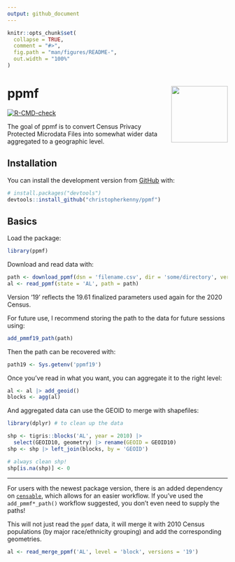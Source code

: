 ```yaml
---
output: github_document
---
```


<!-- README.md is generated from README.Rmd. Please edit that file -->

```r
knitr::opts_chunk$set(
  collapse = TRUE,
  comment = "#>",
  fig.path = "man/figures/README-",
  out.width = "100%"
)
```

# ppmf <a href='https://christophertkenny.com/ppmf/'><img src='man/figures/logo.png' align="right" height="129" /></a>

<!-- badges: start -->
[![R-CMD-check](https://github.com/christopherkenny/ppmf/workflows/R-CMD-check/badge.svg)](https://github.com/christopherkenny/ppmf/actions)
<!-- badges: end -->

The goal of ppmf is to convert Census Privacy Protected Microdata Files into somewhat wider data aggregated to a geographic level.

## Installation

You can install the development version from [GitHub](https://github.com/) with:

``` r
# install.packages("devtools")
devtools::install_github("christopherkenny/ppmf")
```
## Basics
Load the package:
```r
library(ppmf)
```

Download and read data with:
```r
path <- download_ppmf(dsn = 'filename.csv', dir = 'some/directory', version = '19')
al <- read_ppmf(state = 'AL', path = path)
```
Version '19' reflects the 19.61 finalized parameters used again for the 2020 Census.


For future use, I recommend storing the path to the data for future sessions using:
```r
add_pmmf19_path(path)
```
Then the path can be recovered with:
```r
path19 <- Sys.getenv('ppmf19')
```


Once you've read in what you want, you can aggregate it to the right level:
```r
al <- al |> add_geoid()
blocks <- agg(al)
```

And aggregated data can use the GEOID to merge with shapefiles:
```r
library(dplyr) # to clean up the data

shp <- tigris::blocks('AL', year = 2010) |> 
  select(GEOID10, geometry) |> rename(GEOID = GEOID10)
shp <- shp |> left_join(blocks, by = 'GEOID')

# always clean shp!
shp[is.na(shp)] <- 0
```

--- 
For users with the newest package version, there is an added dependency on [`censable`](https://christophertkenny.com/censable/), which allows for an easier workflow. If you've used the `add_pmmf*_path()` workflow suggested, you don't even need to supply the paths!

This will not just read the `ppmf` data, it will merge it with 2010 Census populations (by major race/ethnicity grouping) and add the corresponding geometries.

```r
al <- read_merge_ppmf('AL', level = 'block', versions = '19')
```

